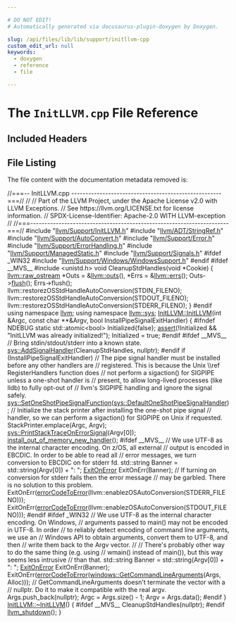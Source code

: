 ```yaml
---

# DO NOT EDIT!
# Automatically generated via docusaurus-plugin-doxygen by Doxygen.

slug: /api/files/lib/lib/support/initllvm-cpp
custom_edit_url: null
keywords:
  - doxygen
  - reference
  - file

---
```





# The `InitLLVM.cpp` File Reference

<DoxygenPage pluginConfig={pluginConfig}>



## Included Headers

<IncludesList>
<IncludesListItem
  filePath="llvm/Support/InitLLVM.h"
  permalink="/docs/api/files/include/include/llvm/include/llvm/support/initllvm-h"
  isLocal="true" />
<IncludesListItem
  filePath="llvm/ADT/StringRef.h"
  permalink="/docs/api/files/include/include/llvm/include/llvm/adt/stringref-h"
  isLocal="true" />
<IncludesListItem
  filePath="llvm/Support/AutoConvert.h"
  permalink="/docs/api/files/include/include/llvm/include/llvm/support/autoconvert-h"
  isLocal="true" />
<IncludesListItem
  filePath="llvm/Support/Error.h"
  permalink="/docs/api/files/include/include/llvm/include/llvm/support/error-h"
  isLocal="true" />
<IncludesListItem
  filePath="llvm/Support/ErrorHandling.h"
  permalink="/docs/api/files/include/include/llvm/include/llvm/support/errorhandling-h"
  isLocal="true" />
<IncludesListItem
  filePath="llvm/Support/ManagedStatic.h"
  permalink="/docs/api/files/include/include/llvm/include/llvm/support/managedstatic-h"
  isLocal="true" />
<IncludesListItem
  filePath="llvm/Support/Signals.h"
  permalink="/docs/api/files/include/include/llvm/include/llvm/support/signals-h"
  isLocal="true" />
</IncludesList>


## File Listing

The file content with the documentation metadata removed is:

<ProgramListing>

<Link id="l00001" /><CodeLine lineNumber="1"><Highlight kind="comment">//===-- InitLLVM.cpp -----------------------------------------------------===//</Highlight><Highlight kind="normal"></Highlight></CodeLine>
<Link id="l00002" /><CodeLine lineNumber="2"><Highlight kind="normal"></Highlight><Highlight kind="comment">//</Highlight><Highlight kind="normal"></Highlight></CodeLine>
<Link id="l00003" /><CodeLine lineNumber="3"><Highlight kind="normal"></Highlight><Highlight kind="comment">// Part of the LLVM Project, under the Apache License v2.0 with LLVM Exceptions.</Highlight><Highlight kind="normal"></Highlight></CodeLine>
<Link id="l00004" /><CodeLine lineNumber="4"><Highlight kind="normal"></Highlight><Highlight kind="comment">// See https://llvm.org/LICENSE.txt for license information.</Highlight><Highlight kind="normal"></Highlight></CodeLine>
<Link id="l00005" /><CodeLine lineNumber="5"><Highlight kind="normal"></Highlight><Highlight kind="comment">// SPDX-License-Identifier: Apache-2.0 WITH LLVM-exception</Highlight><Highlight kind="normal"></Highlight></CodeLine>
<Link id="l00006" /><CodeLine lineNumber="6"><Highlight kind="normal"></Highlight><Highlight kind="comment">//</Highlight><Highlight kind="normal"></Highlight></CodeLine>
<Link id="l00007" /><CodeLine lineNumber="7"><Highlight kind="normal"></Highlight><Highlight kind="comment">//===----------------------------------------------------------------------===//</Highlight><Highlight kind="normal"></Highlight></CodeLine>
<Link id="l00008" /><CodeLine lineNumber="8"><Highlight kind="normal"></Highlight></CodeLine>
<Link id="l00009" /><CodeLine lineNumber="9"><Highlight kind="normal"></Highlight><Highlight kind="preprocessor">#include &quot;<a href="/docs/api/files/include/include/llvm/include/llvm/support/initllvm-h">llvm/Support/InitLLVM.h</a>&quot;</Highlight><Highlight kind="normal"></Highlight></CodeLine>
<Link id="l00010" /><CodeLine lineNumber="10"><Highlight kind="normal"></Highlight><Highlight kind="preprocessor">#include &quot;<a href="/docs/api/files/include/include/llvm/include/llvm/adt/stringref-h">llvm/ADT/StringRef.h</a>&quot;</Highlight><Highlight kind="normal"></Highlight></CodeLine>
<Link id="l00011" /><CodeLine lineNumber="11"><Highlight kind="normal"></Highlight><Highlight kind="preprocessor">#include &quot;<a href="/docs/api/files/include/include/llvm/include/llvm/support/autoconvert-h">llvm/Support/AutoConvert.h</a>&quot;</Highlight><Highlight kind="normal"></Highlight></CodeLine>
<Link id="l00012" /><CodeLine lineNumber="12"><Highlight kind="normal"></Highlight><Highlight kind="preprocessor">#include &quot;<a href="/docs/api/files/include/include/llvm/include/llvm/support/error-h">llvm/Support/Error.h</a>&quot;</Highlight><Highlight kind="normal"></Highlight></CodeLine>
<Link id="l00013" /><CodeLine lineNumber="13"><Highlight kind="normal"></Highlight><Highlight kind="preprocessor">#include &quot;<a href="/docs/api/files/include/include/llvm/include/llvm/support/errorhandling-h">llvm/Support/ErrorHandling.h</a>&quot;</Highlight><Highlight kind="normal"></Highlight></CodeLine>
<Link id="l00014" /><CodeLine lineNumber="14"><Highlight kind="normal"></Highlight><Highlight kind="preprocessor">#include &quot;<a href="/docs/api/files/include/include/llvm/include/llvm/support/managedstatic-h">llvm/Support/ManagedStatic.h</a>&quot;</Highlight><Highlight kind="normal"></Highlight></CodeLine>
<Link id="l00015" /><CodeLine lineNumber="15"><Highlight kind="normal"></Highlight><Highlight kind="preprocessor">#include &quot;<a href="/docs/api/files/include/include/llvm/include/llvm/support/signals-h">llvm/Support/Signals.h</a>&quot;</Highlight><Highlight kind="normal"></Highlight></CodeLine>
<Link id="l00016" /><CodeLine lineNumber="16"><Highlight kind="normal"></Highlight></CodeLine>
<Link id="l00017" /><CodeLine lineNumber="17"><Highlight kind="normal"></Highlight><Highlight kind="preprocessor">#ifdef &#95;WIN32</Highlight><Highlight kind="normal"></Highlight></CodeLine>
<Link id="l00018" /><CodeLine lineNumber="18"><Highlight kind="normal"></Highlight><Highlight kind="preprocessor">#include &quot;<a href="/docs/api/files/include/include/llvm/include/llvm/support/include/llvm/support/windows/windowssupport-h">llvm/Support/Windows/WindowsSupport.h</a>&quot;</Highlight><Highlight kind="normal"></Highlight></CodeLine>
<Link id="l00019" /><CodeLine lineNumber="19"><Highlight kind="normal"></Highlight><Highlight kind="preprocessor">#endif</Highlight><Highlight kind="normal"></Highlight></CodeLine>
<Link id="l00020" /><CodeLine lineNumber="20"><Highlight kind="normal"></Highlight></CodeLine>
<Link id="l00021" /><CodeLine lineNumber="21"><Highlight kind="normal"></Highlight><Highlight kind="preprocessor">#ifdef &#95;&#95;MVS&#95;&#95;</Highlight><Highlight kind="normal"></Highlight></CodeLine>
<Link id="l00022" /><CodeLine lineNumber="22"><Highlight kind="normal"></Highlight><Highlight kind="preprocessor">#include &lt;unistd.h&gt;</Highlight><Highlight kind="normal"></Highlight></CodeLine>
<Link id="l00023" /><CodeLine lineNumber="23"><Highlight kind="normal"></Highlight></CodeLine>
<Link id="l00024" /><CodeLine lineNumber="24"><Highlight kind="normal"></Highlight><Highlight kind="keywordtype">void</Highlight><Highlight kind="normal"> CleanupStdHandles(</Highlight><Highlight kind="keywordtype">void</Highlight><Highlight kind="normal"> &#42;Cookie) &#123;</Highlight></CodeLine>
<Link id="l00025" /><CodeLine lineNumber="25"><Highlight kind="normal">  <a href="/docs/api/classes/llvm/raw-ostream">llvm::raw&#95;ostream</a> &#42;Outs = &amp;<a href="/docs/api/namespaces/llvm/#a2d79a00fa7c56f57b87f2fe2a3f118c7">llvm::outs</a>(), &#42;Errs = &amp;<a href="/docs/api/namespaces/llvm/#a9a7b5c68c90f85baaedaa854cc5002cc">llvm::errs</a>();</Highlight></CodeLine>
<Link id="l00026" /><CodeLine lineNumber="26"><Highlight kind="normal">  Outs-&gt;<a href="/docs/api/classes/llvm/raw-ostream/#a520bdf57dfe3e73abb53d482893f0a27">flush</a>();</Highlight></CodeLine>
<Link id="l00027" /><CodeLine lineNumber="27"><Highlight kind="normal">  Errs-&gt;flush();</Highlight></CodeLine>
<Link id="l00028" /><CodeLine lineNumber="28"><Highlight kind="normal">  llvm::restorezOSStdHandleAutoConversion(STDIN&#95;FILENO);</Highlight></CodeLine>
<Link id="l00029" /><CodeLine lineNumber="29"><Highlight kind="normal">  llvm::restorezOSStdHandleAutoConversion(STDOUT&#95;FILENO);</Highlight></CodeLine>
<Link id="l00030" /><CodeLine lineNumber="30"><Highlight kind="normal">  llvm::restorezOSStdHandleAutoConversion(STDERR&#95;FILENO);</Highlight></CodeLine>
<Link id="l00031" /><CodeLine lineNumber="31"><Highlight kind="normal">&#125;</Highlight></CodeLine>
<Link id="l00032" /><CodeLine lineNumber="32"><Highlight kind="normal"></Highlight><Highlight kind="preprocessor">#endif</Highlight><Highlight kind="normal"></Highlight></CodeLine>
<Link id="l00033" /><CodeLine lineNumber="33"><Highlight kind="normal"></Highlight></CodeLine>
<Link id="l00034" /><CodeLine lineNumber="34"><Highlight kind="normal"></Highlight><Highlight kind="keyword">using namespace </Highlight><Highlight kind="normal"><a href="/docs/api/namespaces/llvm">llvm</a>;</Highlight></CodeLine>
<Link id="l00035" /><CodeLine lineNumber="35"><Highlight kind="normal"></Highlight><Highlight kind="keyword">using namespace </Highlight><Highlight kind="normal"><a href="/docs/api/namespaces/llvm/sys">llvm::sys</a>;</Highlight></CodeLine>
<Link id="l00036" /><CodeLine lineNumber="36"><Highlight kind="normal"></Highlight></CodeLine>
<Link id="l00037" /><CodeLine lineNumber="37" lineLink="/docs/api/classes/llvm/initllvm/#a9640709b52fc6fe255ee87be2cf11fe1"><Highlight kind="normal"><a href="/docs/api/classes/llvm/initllvm/#a9640709b52fc6fe255ee87be2cf11fe1">InitLLVM::InitLLVM</a>(</Highlight><Highlight kind="keywordtype">int</Highlight><Highlight kind="normal"> &amp;Argc, </Highlight><Highlight kind="keyword">const</Highlight><Highlight kind="normal"> </Highlight><Highlight kind="keywordtype">char</Highlight><Highlight kind="normal"> &#42;&#42;&amp;Argv,</Highlight></CodeLine>
<Link id="l00038" /><CodeLine lineNumber="38"><Highlight kind="normal">                   </Highlight><Highlight kind="keywordtype">bool</Highlight><Highlight kind="normal"> InstallPipeSignalExitHandler) &#123;</Highlight></CodeLine>
<Link id="l00039" /><CodeLine lineNumber="39"><Highlight kind="normal"></Highlight><Highlight kind="preprocessor">#ifndef NDEBUG</Highlight><Highlight kind="normal"></Highlight></CodeLine>
<Link id="l00040" /><CodeLine lineNumber="40"><Highlight kind="normal">  </Highlight><Highlight kind="keyword">static</Highlight><Highlight kind="normal"> std::atomic&lt;bool&gt; Initialized&#123;</Highlight><Highlight kind="keyword">false</Highlight><Highlight kind="normal">&#125;;</Highlight></CodeLine>
<Link id="l00041" /><CodeLine lineNumber="41"><Highlight kind="normal">  <a href="/docs/api/files/lib/lib/target/lib/target/amdgpu/silowercontrolflow-cpp/#a4868c5d81c5ccc98c47aeab6244346a0">assert</a>(!Initialized &amp;&amp; </Highlight><Highlight kind="stringliteral">&quot;InitLLVM was already initialized!&quot;</Highlight><Highlight kind="normal">);</Highlight></CodeLine>
<Link id="l00042" /><CodeLine lineNumber="42"><Highlight kind="normal">  Initialized = </Highlight><Highlight kind="keyword">true</Highlight><Highlight kind="normal">;</Highlight></CodeLine>
<Link id="l00043" /><CodeLine lineNumber="43"><Highlight kind="normal"></Highlight><Highlight kind="preprocessor">#endif</Highlight><Highlight kind="normal"></Highlight></CodeLine>
<Link id="l00044" /><CodeLine lineNumber="44"><Highlight kind="normal"></Highlight><Highlight kind="preprocessor">#ifdef &#95;&#95;MVS&#95;&#95;</Highlight><Highlight kind="normal"></Highlight></CodeLine>
<Link id="l00045" /><CodeLine lineNumber="45"><Highlight kind="normal">  </Highlight><Highlight kind="comment">// Bring stdin/stdout/stderr into a known state.</Highlight><Highlight kind="normal"></Highlight></CodeLine>
<Link id="l00046" /><CodeLine lineNumber="46"><Highlight kind="normal">  <a href="/docs/api/namespaces/llvm/sys/#a9b92e7ec359dded2b96fb6491fb99d8b">sys::AddSignalHandler</a>(CleanupStdHandles, </Highlight><Highlight kind="keyword">nullptr</Highlight><Highlight kind="normal">);</Highlight></CodeLine>
<Link id="l00047" /><CodeLine lineNumber="47"><Highlight kind="normal"></Highlight><Highlight kind="preprocessor">#endif</Highlight><Highlight kind="normal"></Highlight></CodeLine>
<Link id="l00048" /><CodeLine lineNumber="48"><Highlight kind="normal">  </Highlight><Highlight kind="keywordflow">if</Highlight><Highlight kind="normal"> (InstallPipeSignalExitHandler)</Highlight></CodeLine>
<Link id="l00049" /><CodeLine lineNumber="49"><Highlight kind="normal">    </Highlight><Highlight kind="comment">// The pipe signal handler must be installed before any other handlers are</Highlight><Highlight kind="normal"></Highlight></CodeLine>
<Link id="l00050" /><CodeLine lineNumber="50"><Highlight kind="normal">    </Highlight><Highlight kind="comment">// registered. This is because the Unix \\ref RegisterHandlers function does</Highlight><Highlight kind="normal"></Highlight></CodeLine>
<Link id="l00051" /><CodeLine lineNumber="51"><Highlight kind="normal">    </Highlight><Highlight kind="comment">// not perform a sigaction() for SIGPIPE unless a one-shot handler is</Highlight><Highlight kind="normal"></Highlight></CodeLine>
<Link id="l00052" /><CodeLine lineNumber="52"><Highlight kind="normal">    </Highlight><Highlight kind="comment">// present, to allow long-lived processes (like lldb) to fully opt-out of</Highlight><Highlight kind="normal"></Highlight></CodeLine>
<Link id="l00053" /><CodeLine lineNumber="53"><Highlight kind="normal">    </Highlight><Highlight kind="comment">// llvm&#39;s SIGPIPE handling and ignore the signal safely.</Highlight><Highlight kind="normal"></Highlight></CodeLine>
<Link id="l00054" /><CodeLine lineNumber="54"><Highlight kind="normal">    <a href="/docs/api/namespaces/llvm/sys/#a667819e7b48d7d4f3cf99c2709aac92e">sys::SetOneShotPipeSignalFunction</a>(<a href="/docs/api/namespaces/llvm/sys/#a916621b9926263f33c49d2dff9883db5">sys::DefaultOneShotPipeSignalHandler</a>);</Highlight></CodeLine>
<Link id="l00055" /><CodeLine lineNumber="55"><Highlight kind="normal">  </Highlight><Highlight kind="comment">// Initialize the stack printer after installing the one-shot pipe signal</Highlight><Highlight kind="normal"></Highlight></CodeLine>
<Link id="l00056" /><CodeLine lineNumber="56"><Highlight kind="normal">  </Highlight><Highlight kind="comment">// handler, so we can perform a sigaction() for SIGPIPE on Unix if requested.</Highlight><Highlight kind="normal"></Highlight></CodeLine>
<Link id="l00057" /><CodeLine lineNumber="57"><Highlight kind="normal">  StackPrinter.emplace(Argc, Argv);</Highlight></CodeLine>
<Link id="l00058" /><CodeLine lineNumber="58"><Highlight kind="normal">  <a href="/docs/api/namespaces/llvm/sys/#ab062fd190912d9ca714311df7cbe51d5">sys::PrintStackTraceOnErrorSignal</a>(Argv&#91;0&#93;);</Highlight></CodeLine>
<Link id="l00059" /><CodeLine lineNumber="59"><Highlight kind="normal">  <a href="/docs/api/namespaces/llvm/#a80220d8755a4812455d9bdf5ea315a08">install&#95;out&#95;of&#95;memory&#95;new&#95;handler</a>();</Highlight></CodeLine>
<Link id="l00060" /><CodeLine lineNumber="60"><Highlight kind="normal"></Highlight></CodeLine>
<Link id="l00061" /><CodeLine lineNumber="61"><Highlight kind="normal"></Highlight><Highlight kind="preprocessor">#ifdef &#95;&#95;MVS&#95;&#95;</Highlight><Highlight kind="normal"></Highlight></CodeLine>
<Link id="l00062" /><CodeLine lineNumber="62"><Highlight kind="normal"></Highlight></CodeLine>
<Link id="l00063" /><CodeLine lineNumber="63"><Highlight kind="normal">  </Highlight><Highlight kind="comment">// We use UTF-8 as the internal character encoding. On z/OS, all external</Highlight><Highlight kind="normal"></Highlight></CodeLine>
<Link id="l00064" /><CodeLine lineNumber="64"><Highlight kind="normal">  </Highlight><Highlight kind="comment">// output is encoded in EBCDIC. In order to be able to read all</Highlight><Highlight kind="normal"></Highlight></CodeLine>
<Link id="l00065" /><CodeLine lineNumber="65"><Highlight kind="normal">  </Highlight><Highlight kind="comment">// error messages, we turn conversion to EBCDIC on for stderr fd.</Highlight><Highlight kind="normal"></Highlight></CodeLine>
<Link id="l00066" /><CodeLine lineNumber="66"><Highlight kind="normal">  std::string Banner = std::string(Argv&#91;0&#93;) + </Highlight><Highlight kind="stringliteral">&quot;: &quot;</Highlight><Highlight kind="normal">;</Highlight></CodeLine>
<Link id="l00067" /><CodeLine lineNumber="67"><Highlight kind="normal">  <a href="/docs/api/classes/llvm/exitonerror">ExitOnError</a> ExitOnErr(Banner);</Highlight></CodeLine>
<Link id="l00068" /><CodeLine lineNumber="68"><Highlight kind="normal"></Highlight></CodeLine>
<Link id="l00069" /><CodeLine lineNumber="69"><Highlight kind="normal">  </Highlight><Highlight kind="comment">// If turning on conversion for stderr fails then the error message</Highlight><Highlight kind="normal"></Highlight></CodeLine>
<Link id="l00070" /><CodeLine lineNumber="70"><Highlight kind="normal">  </Highlight><Highlight kind="comment">// may be garbled. There is no solution to this problem.</Highlight><Highlight kind="normal"></Highlight></CodeLine>
<Link id="l00071" /><CodeLine lineNumber="71"><Highlight kind="normal">  ExitOnErr(<a href="/docs/api/namespaces/llvm/#ad10875fd499e8e285aaeef615e9b11aa">errorCodeToError</a>(llvm::enablezOSAutoConversion(STDERR&#95;FILENO)));</Highlight></CodeLine>
<Link id="l00072" /><CodeLine lineNumber="72"><Highlight kind="normal">  ExitOnErr(<a href="/docs/api/namespaces/llvm/#ad10875fd499e8e285aaeef615e9b11aa">errorCodeToError</a>(llvm::enablezOSAutoConversion(STDOUT&#95;FILENO)));</Highlight></CodeLine>
<Link id="l00073" /><CodeLine lineNumber="73"><Highlight kind="normal"></Highlight><Highlight kind="preprocessor">#endif</Highlight><Highlight kind="normal"></Highlight></CodeLine>
<Link id="l00074" /><CodeLine lineNumber="74"><Highlight kind="normal"></Highlight></CodeLine>
<Link id="l00075" /><CodeLine lineNumber="75"><Highlight kind="normal"></Highlight><Highlight kind="preprocessor">#ifdef &#95;WIN32</Highlight><Highlight kind="normal"></Highlight></CodeLine>
<Link id="l00076" /><CodeLine lineNumber="76"><Highlight kind="normal">  </Highlight><Highlight kind="comment">// We use UTF-8 as the internal character encoding. On Windows,</Highlight><Highlight kind="normal"></Highlight></CodeLine>
<Link id="l00077" /><CodeLine lineNumber="77"><Highlight kind="normal">  </Highlight><Highlight kind="comment">// arguments passed to main() may not be encoded in UTF-8. In order</Highlight><Highlight kind="normal"></Highlight></CodeLine>
<Link id="l00078" /><CodeLine lineNumber="78"><Highlight kind="normal">  </Highlight><Highlight kind="comment">// to reliably detect encoding of command line arguments, we use an</Highlight><Highlight kind="normal"></Highlight></CodeLine>
<Link id="l00079" /><CodeLine lineNumber="79"><Highlight kind="normal">  </Highlight><Highlight kind="comment">// Windows API to obtain arguments, convert them to UTF-8, and then</Highlight><Highlight kind="normal"></Highlight></CodeLine>
<Link id="l00080" /><CodeLine lineNumber="80"><Highlight kind="normal">  </Highlight><Highlight kind="comment">// write them back to the Argv vector.</Highlight><Highlight kind="normal"></Highlight></CodeLine>
<Link id="l00081" /><CodeLine lineNumber="81"><Highlight kind="normal">  </Highlight><Highlight kind="comment">//</Highlight><Highlight kind="normal"></Highlight></CodeLine>
<Link id="l00082" /><CodeLine lineNumber="82"><Highlight kind="normal">  </Highlight><Highlight kind="comment">// There&#39;s probably other way to do the same thing (e.g. using</Highlight><Highlight kind="normal"></Highlight></CodeLine>
<Link id="l00083" /><CodeLine lineNumber="83"><Highlight kind="normal">  </Highlight><Highlight kind="comment">// wmain() instead of main()), but this way seems less intrusive</Highlight><Highlight kind="normal"></Highlight></CodeLine>
<Link id="l00084" /><CodeLine lineNumber="84"><Highlight kind="normal">  </Highlight><Highlight kind="comment">// than that.</Highlight><Highlight kind="normal"></Highlight></CodeLine>
<Link id="l00085" /><CodeLine lineNumber="85"><Highlight kind="normal">  std::string Banner = std::string(Argv&#91;0&#93;) + </Highlight><Highlight kind="stringliteral">&quot;: &quot;</Highlight><Highlight kind="normal">;</Highlight></CodeLine>
<Link id="l00086" /><CodeLine lineNumber="86"><Highlight kind="normal">  <a href="/docs/api/classes/llvm/exitonerror">ExitOnError</a> ExitOnErr(Banner);</Highlight></CodeLine>
<Link id="l00087" /><CodeLine lineNumber="87"><Highlight kind="normal"></Highlight></CodeLine>
<Link id="l00088" /><CodeLine lineNumber="88"><Highlight kind="normal">  ExitOnErr(<a href="/docs/api/namespaces/llvm/#ad10875fd499e8e285aaeef615e9b11aa">errorCodeToError</a>(<a href="/docs/api/namespaces/llvm/sys/windows/#a4bf9f1ed9330c6ba76802ed4c06750fd">windows::GetCommandLineArguments</a>(Args, Alloc)));</Highlight></CodeLine>
<Link id="l00089" /><CodeLine lineNumber="89"><Highlight kind="normal"></Highlight></CodeLine>
<Link id="l00090" /><CodeLine lineNumber="90"><Highlight kind="normal">  </Highlight><Highlight kind="comment">// GetCommandLineArguments doesn&#39;t terminate the vector with a</Highlight><Highlight kind="normal"></Highlight></CodeLine>
<Link id="l00091" /><CodeLine lineNumber="91"><Highlight kind="normal">  </Highlight><Highlight kind="comment">// nullptr.  Do it to make it compatible with the real argv.</Highlight><Highlight kind="normal"></Highlight></CodeLine>
<Link id="l00092" /><CodeLine lineNumber="92"><Highlight kind="normal">  Args.push&#95;back(</Highlight><Highlight kind="keyword">nullptr</Highlight><Highlight kind="normal">);</Highlight></CodeLine>
<Link id="l00093" /><CodeLine lineNumber="93"><Highlight kind="normal"></Highlight></CodeLine>
<Link id="l00094" /><CodeLine lineNumber="94"><Highlight kind="normal">  Argc = Args.size() - 1;</Highlight></CodeLine>
<Link id="l00095" /><CodeLine lineNumber="95"><Highlight kind="normal">  Argv = Args.data();</Highlight></CodeLine>
<Link id="l00096" /><CodeLine lineNumber="96"><Highlight kind="normal"></Highlight><Highlight kind="preprocessor">#endif</Highlight><Highlight kind="normal"></Highlight></CodeLine>
<Link id="l00097" /><CodeLine lineNumber="97"><Highlight kind="normal">&#125;</Highlight></CodeLine>
<Link id="l00098" /><CodeLine lineNumber="98"><Highlight kind="normal"></Highlight></CodeLine>
<Link id="l00099" /><CodeLine lineNumber="99" lineLink="/docs/api/classes/llvm/initllvm/#a7d6c2a4b8eaa36939176fc50927fd542"><Highlight kind="normal"><a href="/docs/api/classes/llvm/initllvm/#a7d6c2a4b8eaa36939176fc50927fd542">InitLLVM::~InitLLVM</a>() &#123;</Highlight></CodeLine>
<Link id="l00100" /><CodeLine lineNumber="100"><Highlight kind="normal"></Highlight><Highlight kind="preprocessor">#ifdef &#95;&#95;MVS&#95;&#95;</Highlight><Highlight kind="normal"></Highlight></CodeLine>
<Link id="l00101" /><CodeLine lineNumber="101"><Highlight kind="normal">  CleanupStdHandles(</Highlight><Highlight kind="keyword">nullptr</Highlight><Highlight kind="normal">);</Highlight></CodeLine>
<Link id="l00102" /><CodeLine lineNumber="102"><Highlight kind="normal"></Highlight><Highlight kind="preprocessor">#endif</Highlight><Highlight kind="normal"></Highlight></CodeLine>
<Link id="l00103" /><CodeLine lineNumber="103"><Highlight kind="normal">  <a href="/docs/api/namespaces/llvm/#ac27f7fe6f1543ef516aa0998bad20335">llvm&#95;shutdown</a>();</Highlight></CodeLine>
<Link id="l00104" /><CodeLine lineNumber="104"><Highlight kind="normal">&#125;</Highlight></CodeLine>

</ProgramListing>


</DoxygenPage>
